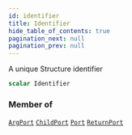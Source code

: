 ```yaml
---
id: identifier
title: Identifier
hide_table_of_contents: true
pagination_next: null
pagination_prev: null
---
```








A unique Structure identifier

```graphql
scalar Identifier
```




### Member of

[`ArgPort`](/docs/schemas/arkitekt/objects/arg-port)  <Badge class="secondary" text="object"/><Bullet />[`ChildPort`](/docs/schemas/arkitekt/objects/child-port)  <Badge class="secondary" text="object"/><Bullet />[`Port`](/docs/schemas/arkitekt/interfaces/port)  <Badge class="secondary" text="interface"/><Bullet />[`ReturnPort`](/docs/schemas/arkitekt/objects/return-port)  <Badge class="secondary" text="object"/>



